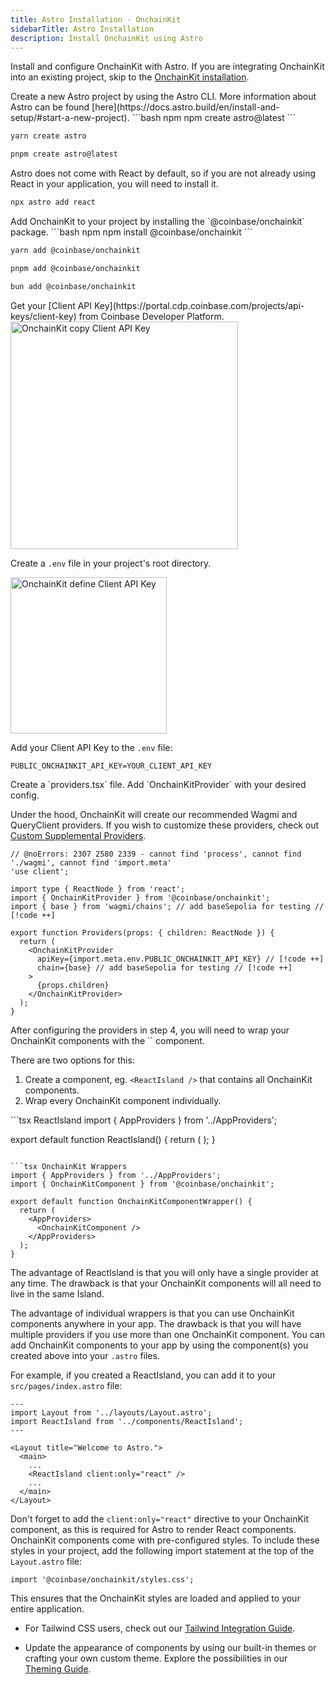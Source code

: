 ```yaml
---
title: Astro Installation · OnchainKit
sidebarTitle: Astro Installation
description: Install OnchainKit using Astro
---
```



Install and configure OnchainKit with Astro.
If you are integrating OnchainKit into an existing project,
skip to the [OnchainKit installation](#install-onchainkit).

<Steps>
  <Step title="Install Astro">
  Create a new Astro project by using the Astro CLI.
  More information about Astro can be found [here](https://docs.astro.build/en/install-and-setup/#start-a-new-project).

  <CodeGroup>
  ```bash npm
  npm create astro@latest
  ```

  ```bash yarn
  yarn create astro
  ```

  ```bash pnpm
  pnpm create astro@latest
  ```
  </CodeGroup>
  </Step>
  <Step title="Install React">
  Astro does not come with React by default, so if you are not already using React
  in your application, you will need to install it.

  ```bash Terminal
  npx astro add react
  ```
  </Step>
  <Step title="Install OnchainKit">
  Add OnchainKit to your project by installing the `@coinbase/onchainkit` package.

  <CodeGroup>
  ```bash npm
  npm install @coinbase/onchainkit
  ```

  ```bash yarn
  yarn add @coinbase/onchainkit
  ```

  ```bash pnpm
  pnpm add @coinbase/onchainkit
  ```

  ```bash bun
  bun add @coinbase/onchainkit
  ```
  </CodeGroup>
  </Step>
  <Step title="Get A Client API Key">
  Get your [Client API Key](https://portal.cdp.coinbase.com/projects/api-keys/client-key) from Coinbase Developer Platform.

<Frame>
  <img
    alt="OnchainKit copy Client API Key"
    src="/images/onchainkit/copy-api-key-guide.png"
    height="364"
  />
</Frame>

  Create a `.env` file in your project's root directory.

<Frame>
  <img
    alt="OnchainKit define Client API Key"
    src="/images/onchainkit/getting-started-create-env-file.png"
    width="250"
    loading="lazy"
  />
</Frame>

  Add your Client API Key to the `.env` file:

  ```dotenv .env
  PUBLIC_ONCHAINKIT_API_KEY=YOUR_CLIENT_API_KEY
  ```
  </Step>
  <Step title="Add Providers">
  Create a `providers.tsx` file. Add `OnchainKitProvider` with your desired config.

  Under the hood, OnchainKit will create our recommended Wagmi and QueryClient
  providers. If you wish to customize these providers, check out [Custom
  Supplemental Providers](/onchainkit/config/supplemental-providers).

  ```tsx providers.tsx
  // @noErrors: 2307 2580 2339 - cannot find 'process', cannot find './wagmi', cannot find 'import.meta'
  'use client';

  import type { ReactNode } from 'react';
  import { OnchainKitProvider } from '@coinbase/onchainkit';
  import { base } from 'wagmi/chains'; // add baseSepolia for testing // [!code ++]

  export function Providers(props: { children: ReactNode }) {
    return (
      <OnchainKitProvider
        apiKey={import.meta.env.PUBLIC_ONCHAINKIT_API_KEY} // [!code ++]
        chain={base} // add baseSepolia for testing // [!code ++]
      >
        {props.children}
      </OnchainKitProvider>
    );
  }
  ```
  </Step>
  <Step title="Wrap your OnchainKit components with <AppProviders />">
  After configuring the providers in step 4, you will need to wrap your OnchainKit components
  with the `<AppProviders />` component.

  There are two options for this:

  1. Create a component, eg. `<ReactIsland />` that contains all OnchainKit components.
  2. Wrap every OnchainKit component individually.

  <CodeGroup>
  ```tsx ReactIsland
  import { AppProviders } from '../AppProviders';

  export default function ReactIsland() {
    return (
      <AppProviders>
        <YourReactAppContainingOnchainKitComponents />
      </AppProviders>
    );
  }
  ```

  ```tsx OnchainKit Wrappers
  import { AppProviders } from '../AppProviders';
  import { OnchainKitComponent } from '@coinbase/onchainkit';

  export default function OnchainKitComponentWrapper() {
    return (
      <AppProviders>
        <OnchainKitComponent />
      </AppProviders>
    );
  }
  ```
  </CodeGroup>

  The advantage of ReactIsland is that you will only have a single provider at any time.
  The drawback is that your OnchainKit components will all need to live in the same Island.

  The advantage of individual wrappers is that you can use OnchainKit components anywhere in your app.
  The drawback is that you will have multiple providers if you use more than one OnchainKit component.
  </Step>
  <Step title="Add OnchainKit Components to your App">
  You can add OnchainKit components to your app by using the component(s) you
  created above into your `.astro` files.

  For example, if you created a ReactIsland, you can add it to your
  `src/pages/index.astro` file:

  ```astro src/pages/index.astro
  ---
  import Layout from '../layouts/Layout.astro';
  import ReactIsland from '../components/ReactIsland';
  ---

  <Layout title="Welcome to Astro.">
    <main>
      ...
      <ReactIsland client:only="react" />
      ...
    </main>
  </Layout>
  ```

  Don't forget to add the `client:only="react"` directive to your OnchainKit component,
  as this is required for Astro to render React components.
  </Step>
  <Step title="Import OnchainKit Styles">
    OnchainKit components come with pre-configured styles.
  To include these styles in your project, add the following import
  statement at the top of the `Layout.astro` file:

  ```tsx
  import '@coinbase/onchainkit/styles.css';
  ```

  This ensures that the OnchainKit styles are loaded and applied to your entire application.

  - For Tailwind CSS users, check out our [Tailwind Integration Guide](/onchainkit/guides/tailwind).

  - Update the appearance of components by using our built-in themes or crafting your own custom theme.
    Explore the possibilities in our [Theming Guide](/onchainkit/guides/themes).
  </Step>
</Steps>

  <StartBuilding />
